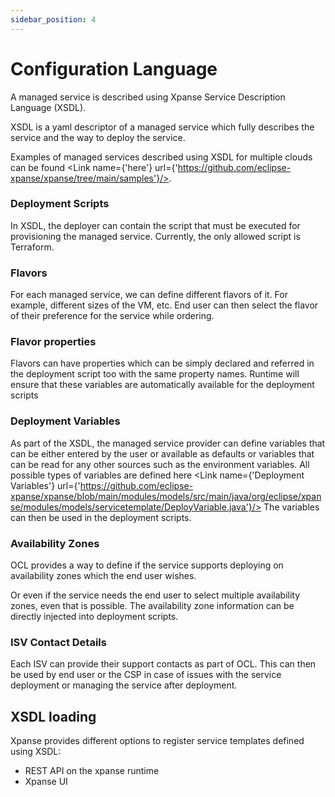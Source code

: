 ```yaml
---
sidebar_position: 4
---
```



# Configuration Language

A managed service is described using Xpanse Service Description Language
(XSDL).

XSDL is a yaml descriptor of a managed service which fully describes the service and the way to deploy the service.

Examples of managed services described using XSDL for multiple clouds can be found <Link name={'here'} url={'https://github.com/eclipse-xpanse/xpanse/tree/main/samples'}/>.

### Deployment Scripts

In XSDL, the deployer can contain the script that must be executed for provisioning the managed service.
Currently, the only allowed script is Terraform.

### Flavors

For each managed service, we can define different flavors of it. For example, different sizes of the VM, etc. End user
can then select the flavor of their preference for the service while ordering.

### Flavor properties

Flavors can have properties which can be simply declared and referred in the deployment script too with the same
property names. Runtime will ensure that these variables are automatically available for the deployment scripts

### Deployment Variables

As part of the XSDL, the managed service provider can define variables that can be either entered by the user or
available as defaults or variables that can be read for any other sources such as the environment variables. All possible types of variables are defined
here <Link name={'Deployment Variables'} url={'https://github.com/eclipse-xpanse/xpanse/blob/main/modules/models/src/main/java/org/eclipse/xpanse/modules/models/servicetemplate/DeployVariable.java'}/>
The variables can then be used in the deployment scripts.

### Availability Zones

OCL provides a way to define if the service supports deploying on availability zones which the end user wishes.

Or even if the service needs the end user to select multiple availability zones, even that is possible. The availability zone information can be directly injected into deployment scripts.

### ISV Contact Details

Each ISV can provide their support contacts as part of OCL. This can then be used by end user or the CSP in case of issues with the service deployment or managing the service after deployment.

## XSDL loading

Xpanse provides different options to register service templates defined using XSDL:

-   REST API on the xpanse runtime
-   Xpanse UI

